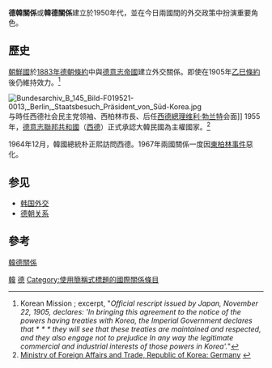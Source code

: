 {{Infobox Bilateral relations|德韓|Germany|South Korea|mission1={{Link-ko|德國駐韓大使館|주한 독일 대사관}}|mission2={{Link-ko|大韓民國駐德國大使館|주 독일 대한민국 대사관}}}}

'''德韓關係'''或'''韓德關係'''建立於1950年代，並在今日兩國間的外交政策中扮演重要角色。

== 歷史 ==
[[朝鮮國|朝鮮國]]於[[1883年德朝條約|1883年德朝條約]]中與[[德意志帝國|德意志帝國]]建立外交關係。即使在1905年[[乙巳條約|乙巳條約]]後仍維持效力。<ref>Korean Mission {{Google books|9OdAAAAAYAAJ|p. 36.|page=36}}; excerpt, "''Official rescript issued by Japan, November 22, 1905, declares: 'In bringing this agreement to the notice of the powers having treaties with Korea, the Imperial Government declares that * * * they will see that these treaties are maintained and respected, and they also engage not to prejudice In any way the legitimate commercial and industrial interests of those powers in Korea'.''"</ref>

[[File:Bundesarchiv_B_145_Bild-F019521-0013,_Berlin,_Staatsbesuch_Präsident_von_Süd-Korea.jpg|thumbnail]]与時任西德社会民主党领袖、西柏林市長、后任[[德國總理|西德總理]][[维利·勃兰特|维利·勃兰特]]会面]]
1955年，[[德意志聯邦共和國|德意志聯邦共和國]]（[[西德|西德]]）正式承認大韓民國為主權國家。<ref>[http://www.mofat.go.kr/english/regions/europe/20070818/1_985.jsp Ministry of Foreign Affairs and Trade, Republic of Korea: Germany] {{webarchive|url=https://archive.is/20130703010643/http://www.mofat.go.kr/english/regions/europe/20070818/1_985.jsp |date=2013-07-03 }}</ref>

1964年12月，韓國總統朴正熙訪問西德。1967年兩國關係一度因[[東柏林事件|東柏林事件]]惡化。

== 参见 ==
*[[韩国外交|韩国外交]]
*[[德朝关系|德朝关系]]

==參考==
<references/>

{{德國外交}}
{{韓國外交}}

[[分類:韓德關係|]]
[[Category:德國雙邊關係|韓]]
[[Category:韓國雙邊關係|德]]
[[Category:使用簡稱式標題的國際關係條目|Category:使用簡稱式標題的國際關係條目]]
